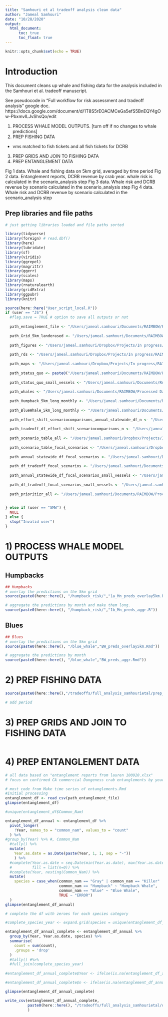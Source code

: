 ```yaml
---
title: "Samhouri et al tradeoff analysis clean data"
author: "Jameal Samhouri"
date: "10/28/2020"
output: 
  html_document:
      toc: true
      toc_float: true
---
```


```r
knitr::opts_chunk$set(echo = TRUE)
```

# Introduction

This document cleans up whale and fishing data for the analysis included in the Samhouri et al. tradeoff manuscript.

See pseudocode in "Full workflow for risk assessment and tradeoff analysis" google doc. https://docs.google.com/document/d/1T8S5rEOACMCeGa5efS5BnEQY4gOw-PbxmvILJvShsQo/edit

1) PROCESS WHALE MODEL OUTPUTS. [turn off if no changes to whale predictions]
2) PREP FISHING DATA
- vms matched to fish tickets and all fish tickets for DCRB
3) PREP GRIDS AND JOIN TO FISHING DATA
4) PREP ENTANGLEMENT DATA


Fig 1 data. Whale and fishing data on 5km grid, averaged by time period
Fig 2 data. Entanglement reports, DCRB revenue by crab year. whale risk is calculated in the scenario_analysis step
Fig 3 data. Whale risk and DCRB revenue by scenario calculated in the scenario_analysis step
Fig 4 data. Whale risk and DCRB revenue by scenario calculated in the scenario_analysis step

## Prep libraries and file paths

```r

# just getting libraries loaded and file paths sorted

library(tidyverse)
library(foreign) # read.dbf()
library(here)
library(lubridate)
library(sf)
library(viridis)
library(ggrepel)
library(magrittr)
library(ggerr)
library(scales)
library(maps)
library(rnaturalearth)
library(gridExtra)
library(ggpubr)
library(knitr)

source(here::here("User_script_local.R"))
if (user == "JS") {
  #flag.save = TRUE # option to save all outputs or not
  
  path_entanglement_file <- "/Users/jameal.samhouri/Documents/RAIMBOW/Processed Data/Samhouri et al. whales risk/Input_Data/Entanglement Data/2000_19/ca_confirmed_dcrb_entanglements.csv" # from Lauren Saez
  
  path_Grid_5km_landerased <- "/Users/jameal.samhouri/Documents/RAIMBOW/Processed Data/5x5 Grid/Grid_5km_landerased.RDATA"
  
  path_figures <- "/Users/jameal.samhouri/Dropbox/Projects/In progress/RAIMBOW/raimbow/tradeoffs/Management scenarios/figures"
  
  path_rds <- "/Users/jameal.samhouri/Dropbox/Projects/In progress/RAIMBOW/raimbow/tradeoffs/Management scenarios"
  
  path_maps <- "/Users/jameal.samhouri/Dropbox/Projects/In progress/RAIMBOW/raimbow/tradeoffs/maps"
  
  path_status_quo <- paste0("/Users/jameal.samhouri/Documents/RAIMBOW/Processed Data/Samhouri et al. whales risk/Output_Data/scenario_output_dataframes/status_quo_risk_2009_2019_yr_mth_2020-06-14.rds") # from extract_status_quo_scenario_summary.R
  
  path_status_quo_small_vessels <- "/Users/jameal.samhouri/Documents/RAIMBOW/Processed Data/Samhouri et al. whales risk/Output_Data/scenario_output_dataframes/status_quo_risk_small_vessels_2009_2019_yr_mth_2020-06-17.rds" # from extract_status_quo_scenario_summary_small.R 
  
  path_whales <- "/Users/jameal.samhouri/Documents/RAIMBOW/Processed Data/5x5 Grid/Grid5km_whale.rds"
  
  path_Humpback_5km_long_monthly <- "/Users/jameal.samhouri/Documents/RAIMBOW/Processed Data/Samhouri et al. whales risk/Input_Data/Humpback whale data/Forney et al./Humpback_5km_long_monthly.rds" 
  
  path_BlueWhale_5km_long_monthly <- "/Users/jameal.samhouri/Documents/RAIMBOW/Processed Data/Samhouri et al. whales risk/Input_Data/Blue whale data/Overlay on 5km Grid/BlueWhale_5km_long_monthly.rds"
    
  path_effort_shift_scenariocomparisons_annual_statewide_df_n <- "/Users/jameal.samhouri/Documents/RAIMBOW/Processed Data/Samhouri et al. whales risk/Output_Data/annual_statewide_effort_shift_scenariocomparisons_n_2020-05-19.rds" # from effort_shift_comparison.R
  
  path_tradeoff_df_effort_shift_scenariocomparisons_n <- "/Users/jameal.samhouri/Documents/RAIMBOW/Processed Data/Samhouri et al. whales risk/Output_Data/tradeoff_df_effort_shift_scenariocomparisons_n_2020-05-19.rds"
  
  path_scenario_table_all <- "/Users/jameal.samhouri/Dropbox/Projects/In progress/RAIMBOW/raimbow/tradeoffs/Management scenarios/scenario_table_all_2020-06-09.rds"
  
  path_scenario_table_focal_scenarios <- "/Users/jameal.samhouri/Dropbox/Projects/In progress/RAIMBOW/raimbow/tradeoffs/Management scenarios/scenario_table_focal_scenarios_2020-06-12.rds"
  
  path_annual_statewide_df_focal_scenarios <- "/Users/jameal.samhouri/Documents/RAIMBOW/Processed Data/Samhouri et al. whales risk/Output_Data/annual_statewide_df_focal_scenarios_2020-06-12.rds" 
  
  path_df_tradeoff_focal_scenarios <- "/Users/jameal.samhouri/Documents/RAIMBOW/Processed Data/Samhouri et al. whales risk/Output_Data/df_tradeoff_focal_scenarios_2020-06-12.rds" 
  
  path_annual_statewide_df_focal_scenarios_small_vessels <- "/Users/jameal.samhouri/Documents/RAIMBOW/Processed Data/Samhouri et al. whales risk/Output_Data/annual_statewide_df_focal_scenarios_small_vessels_2020-06-16.rds"
  
  path_df_tradeoff_focal_scenarios_small_vessels <- "/Users/jameal.samhouri/Documents/RAIMBOW/Processed Data/Samhouri et al. whales risk/Output_Data/df_tradeoff_focal_scenarios_small_vessels_2020-06-16.rds"
  
  path_prioritizr_all <- "/Users/jameal.samhouri/Documents/RAIMBOW/Processed Data/Samhouri et al. whales risk/Output_Data/prioritizr/prioritzr_outputs_all.rds"
  

} else if (user == "SMW") {
  NULL
} else {
  stop("Invalid user")
}


```

# 1) PROCESS WHALE MODEL OUTPUTS

## Humpbacks
```r

## Humpbacks
# overlay the predictions on the 5km grid
source(paste0(here::here(), "/humpback_risk/","1a_Mn_preds_overlay5km.R"))

# aggregate the predictions by month and make them long.
source(paste0(here::here(), "/humpback_risk/","1b_Mn_preds_aggr.R"))

```


## Blues
```r

## Blues
# overlay the predictions on the 5km grid
source(paste0(here::here(), "/blue_whale","BW_preds_overlay5km.Rmd"))

# aggregate the predictions by month
source(paste0(here::here(), "/blue_whale","BW_preds_aggr.Rmd"))

```

# 2) PREP FISHING DATA


```r

source(paste0(here::here(),"/tradeoffs/full_analysis_samhourietal/prep_data_for_scenario_df_function.R"))

# add period

```

# 3) PREP GRIDS AND JOIN TO FISHING DATA
```r



```

# 4) PREP ENTANGLEMENT DATA
```r

# all data based on "entanglement reports from lauren 100920.xlsx"
# focus on confirmed CA commercial Dungeness crab entanglements by year

# most code from Make time series of entanglements.Rmd
#Initial processing
entanglement_df <- read_csv(path_entanglement_file)
glimpse(entanglement_df)

#unique(entanglement_df$Common_Nam)

entanglement_df_annual <- entanglement_df %>%
  pivot_longer(
    !Year, names_to = "common_nam", values_to = "count"
  ) %>%
#group_by(Year) %>% #, Common_Nam
  #tally() %>%
  mutate(
    Year.as.date = as.Date(paste(Year, 1, 1, sep = "-")) 
    ) %>%
  #complete(Year.as.date = seq.Date(min(Year.as.date), max(Year.as.date), by="year"),
  #         fill = list(n=0)) %>%
  #complete(Year, nesting(Common_Nam)) %>%
  mutate(
    species = case_when(common_nam == "Gray" | common_nam == "Killer" | common_nam == "Unidentified"  ~ "Other / Unidentified",
                        common_nam == "Humpback" ~ "Humpback Whale",
                        common_nam == "Blue" ~ "Blue Whale",
                        TRUE ~ "ERROR")
  )
glimpse(entanglement_df_annual)

# complete the df with zeroes for each species category

#complete_species_year <- expand.grid(species = unique(entanglement_df_annual$species), Year.as.date = seq.Date(as.Date(paste(1982, 1, 1, sep = "-")), max(entanglement_df_annual$Year.as.date), by="year"))

entanglement_df_annual_complete <- entanglement_df_annual %>%
  group_by(Year, Year.as.date, species) %>%
  summarise(
    count = sum(count), 
    .groups = 'drop'
  )
  #tally() #%>%
  #full_join(complete_species_year)
  
#entanglement_df_annual_complete$Year <- ifelse(is.na(entanglement_df_annual_complete$Year),year(entanglement_df_annual_complete$Year.as.date),entanglement_df_annual_complete$Year)

#entanglement_df_annual_complete$n <- ifelse(is.na(entanglement_df_annual_complete$n),0,entanglement_df_annual_complete$n)

glimpse(entanglement_df_annual_complete)

write_csv(entanglement_df_annual_complete, 
          paste0(here::here(), "/tradeoffs/full_analysis_samhourietal/output_dfs/entanglement_df_annual_complete.csv")
          )

```

